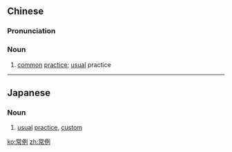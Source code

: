 ==Chinese==
{{zh-forms}}

===Pronunciation===
{{zh-pron
|m=chánglì
|c=soeng4 lai6
|h=pfs=sòng-li
|mn=xm,qz,tw:siông-lē/zz:siâng-lī
|cat=n
}}

===Noun===
{{zh-noun}}

# [[common]] [[practice]]; [[usual]] practice

----

==Japanese==
{{ja-kanjitab|じょう|れい|yomi=on}}

===Noun===
{{ja-noun|じょうれい}}
# [[usual]] [[practice]], [[custom]]

[[ko:常例]]
[[zh:常例]]